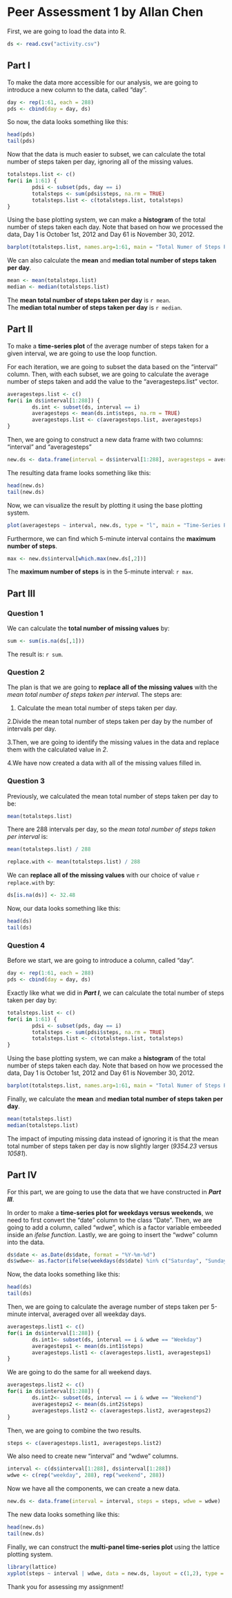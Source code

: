 Peer Assessment 1 by Allan Chen
===============================
          
First, we are going to load the data into R.

```r
ds <- read.csv("activity.csv")
```
      
  
## Part I

To make the data more accessible for our analysis, we are going to introduce a new column to the data, called "day".

```r
day <- rep(1:61, each = 288)
pds <- cbind(day = day, ds)
```

So now, the data looks something like this:

```r
head(pds)
tail(pds)
```

Now that the data is much easier to subset, we can calculate the total number of steps taken per day, ignoring all of the missing values. 

```r
totalsteps.list <- c()
for(i in 1:61) {
        pdsi <- subset(pds, day == i)
        totalsteps <- sum(pdsi$steps, na.rm = TRUE)
        totalsteps.list <- c(totalsteps.list, totalsteps)
}
```

Using the base plotting system, we can make a **histogram** of the total number of steps taken each day. 
Note that based on how we processed the data, Day 1 is October 1st, 2012 and Day 61 is November 30, 2012.

```r
barplot(totalsteps.list, names.arg=1:61, main = "Total Numer of Steps Per Day", ylab = "Total Number of Steps", xlab = "Day")
```

We can also calculate the **mean** and **median total number of steps taken per day**. 

```r
mean <- mean(totalsteps.list)
median <- median(totalsteps.list)
```

The **mean total number of steps taken per day** is `r mean`.    
The **median total number of steps taken per day** is `r median`.             

## Part II

To make a **time-series plot** of the average number of steps taken for a given interval, we are going to use the loop function. 

For each iteration, we are going to subset the data based on the "interval" column. Then, with each subset, we are going to calculate the average number of steps taken and add the value to the "averagesteps.list" vector. 

```r
averagesteps.list <- c()
for(i in ds$interval[1:288]) {
        ds.int <- subset(ds, interval == i)
        averagesteps <- mean(ds.int$steps, na.rm = TRUE)
        averagesteps.list <- c(averagesteps.list, averagesteps)
}
```

Then, we are going to construct a new data frame with two columns: "interval" and "averagesteps"

```r
new.ds <- data.frame(interval = ds$interval[1:288], averagesteps = averagesteps.list)
```

The resulting data frame looks something like this:
```r
head(new.ds)
tail(new.ds)
```

Now, we can visualize the result by plotting it using the base plotting system.

```r
plot(averagesteps ~ interval, new.ds, type = "l", main = "Time-Series Plot of the Average Number of Steps Taken", xlab = "Interval", ylab = "Average Steps")
```

Furthermore, we can find which 5-minute interval contains the **maximum number of steps**.

```r
max <- new.ds$interval[which.max(new.ds[,2])]
```
  
The **maximum number of steps** is in the 5-minute interval: `r max`. 

## Part III

### Question 1 

We can calculate the **total number of missing values** by:

```r
sum <- sum(is.na(ds[,1]))
```

The result is: `r sum`. 

### Question 2

The plan is that we are going to **replace all of the missing values** with the *mean total number of steps taken per interval*. The steps are:

1. Calculate the mean total number of steps taken per day.

2.Divide the mean total number of steps taken per day by the number of intervals per day. 

3.Then, we are going to identify the missing values in the data and replace them with the calculated value in *2*. 

4.We have now created a data with all of the missing values filled in. 

### Question 3 

Previously, we calculated the mean total number of steps taken per day to be: 

```r
mean(totalsteps.list)
```

There are 288 intervals per day, so the *mean total number of steps taken per interval* is: 

```r
mean(totalsteps.list) / 288
```

```r
replace.with <- mean(totalsteps.list) / 288
```
We can **replace all of the missing values** with our choice of value `r replace.with` by: 

```r
ds[is.na(ds)] <- 32.48
```

Now, our data looks something like this: 

```r
head(ds)
tail(ds)
``` 

### Question 4

Before we start, we are going to introduce a column, called "day".

```r
day <- rep(1:61, each = 288)
pds <- cbind(day = day, ds)
```

Exactly like what we did in ***Part I***, we can calculate the total number of steps taken per day by:

```r
totalsteps.list <- c()
for(i in 1:61) {
        pdsi <- subset(pds, day == i)
        totalsteps <- sum(pdsi$steps, na.rm = TRUE)
        totalsteps.list <- c(totalsteps.list, totalsteps)
}
```

Using the base plotting system, we can make a **histogram** of the total number of steps taken each day. 
Note that based on how we processed the data, Day 1 is October 1st, 2012 and Day 61 is November 30, 2012.

```r
barplot(totalsteps.list, names.arg=1:61, main = "Total Numer of Steps Per Day", ylab = "Total Number of Steps", xlab = "Day")
```

Finally, we calculate the **mean** and **median total number of steps taken per day**. 

```r
mean(totalsteps.list)
median(totalsteps.list)
```

The impact of imputing missing data instead of ignoring it is that the mean total number of steps taken per day is now slightly larger (*9354.23* versus *10581*).

## Part IV

For this part, we are going to use the data that we have constructed in ***Part III***.

In order to make a **time-series plot for weekdays versus weekends**, we need to first convert the "date" column to the class "Date". Then, we are going to add a column, called "wdwe", which is a factor variable embeeded inside an *ifelse function*. Lastly, we are going to insert the "wdwe" column into the data. 

```r
ds$date <- as.Date(ds$date, format = "%Y-%m-%d")
ds$wdwe<- as.factor(ifelse(weekdays(ds$date) %in% c("Saturday", "Sunday"), "Weekend", "Weekday"))
```

Now, the data looks something like this:
```r
head(ds)
tail(ds)
```

Then, we are going to calculate the average number of steps taken per 5-minute interval, averaged over all weekday days. 

```r
averagesteps.list1 <- c()
for(i in ds$interval[1:288]) {
        ds.int1<- subset(ds, interval == i & wdwe == "Weekday")
        averagesteps1 <- mean(ds.int1$steps)
        averagesteps.list1 <- c(averagesteps.list1, averagesteps1) 
}
```

We are going to do the same for all weekend days. 

```r
averagesteps.list2 <- c()
for(i in ds$interval[1:288]) {
        ds.int2<- subset(ds, interval == i & wdwe == "Weekend")
        averagesteps2 <- mean(ds.int2$steps)
        averagesteps.list2 <- c(averagesteps.list2, averagesteps2) 
}
```

Then, we are going to combine the two results.

```r
steps <- c(averagesteps.list1, averagesteps.list2)
```

We also need to create new "interval" and "wdwe" columns. 

```r
interval <- c(ds$interval[1:288], ds$interval[1:288])
wdwe <- c(rep("weekday", 288), rep("weekend", 288))
```

Now we have all the components, we can create a new data.

```r
new.ds <- data.frame(interval = interval, steps = steps, wdwe = wdwe)
```

The new data looks something like this:
```r
head(new.ds)
tail(new.ds)
```

Finally, we can construct the **multi-panel time-series plot** using the lattice plotting system. 

```r
library(lattice)
xyplot(steps ~ interval | wdwe, data = new.ds, layout = c(1,2), type = "l", xlab = "Interval", ylab = "Number of steps")
```

Thank you for assessing my assignment! 
